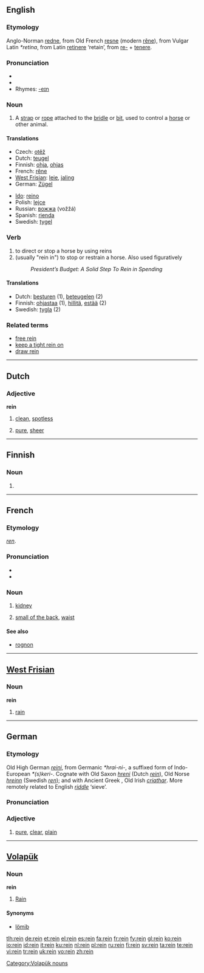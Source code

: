 {{see|Rein}}
==English==

===Etymology===
Anglo-Norman [[redne]], from Old French [[resne]] (modern [[rêne]]), from Vulgar Latin ''*retina'', from Latin [[retinere]] ‘retain’, from [[re-#Latin|re-]] + [[tenere]].

===Pronunciation===
* {{IPA|/reɪn/}}
* {{audio|en-us-rein.ogg|Audio (US)}}
* Rhymes: [[Rhymes:English:-eɪn|-eɪn]]

===Noun===
{{en-noun}}

# A [[strap]] or [[rope]] attached to the [[bridle]] or [[bit]], used to control a [[horse]] or other animal.

====Translations====
{{trans-top|strap or rope used to control an animal}}
* Czech: [[otěž]] {{f}}
* Dutch: [[teugel]] {{m}}
* Finnish: [[ohja]], [[ohjas]]
* French: [[rêne]] {{f}}
* [[West Frisian]]: [[leie]], [[jaling]]
* German: [[Zügel]] {{m}}
{{trans-mid}}
* [[Ido]]: [[reino]]
* Polish: [[lejce]] {{p}}
* Russian: [[вожжа]] (vožžá) {{f}}
* Spanish: [[rienda]] {{f}}
* Swedish: [[tygel]] {{c}}
{{trans-bottom}}

===Verb===
{{en-verb}}

# to direct or stop a horse by using reins
# (usually "rein in") to stop or restrain a horse. Also used figuratively
#: ''President’s Budget: A Solid Step To Rein in Spending''

====Translations====
* Dutch: [[besturen]] (1), [[beteugelen]] (2)
* Finnish: [[ohjastaa]] (1), [[hillitä]], [[estää]] (2)
* Swedish: [[tygla]] (2)

===Related terms===
* [[free rein]]
* [[keep a tight rein on]]
* [[draw rein]]

----

==Dutch==

===Adjective===
'''rein'''

# {{formal|lang=nl}} [[clean]], [[spotless]]
# [[pure]], [[sheer]]

----

==Finnish==

===Noun===
{{infl|fi|noun form}}

# {{fi-form of|type=noun|case=instructive|pl=plural|[[reki]]}}

----

==French==

===Etymology===
{{L.|fr}} ''[[ren]]''.

===Pronunciation===
*{{audio|Fr-rein.ogg|audio}}
*{{IPA|/ʁɛ̃/}}

===Noun===
{{fr-noun|m}}

# {{anatomy|lang=fr}} [[kidney]]
# {{in plural|lang=fr}} [[small of the back]], [[waist]]

====See also====
* [[rognon]]

----

==[[West Frisian]]==

===Noun===
'''rein'''

# [[rain]]

----

==German==

===Etymology===
Old High German ''[[reini]]'', from Germanic ''*hrai-ni-'', a suffixed form of Indo-European ''*(s)keri-''.  Cognate with Old Saxon ''[[hreni]]'' (Dutch ''[[#Dutch|rein]]''), Old Norse ''[[hreinn]]'' (Swedish ''[[ren]]''); and with Ancient Greek '''{{polytonic|[[χρίνειν]]}}''', Old Irish ''[[criathar]]''.  More remotely related to English ''[[riddle]]'' ‘sieve’.

===Pronunciation===
{{IPA|/ʀaɪn/}}

===Adjective===
{{de-adj|reiner|reinsten}}

# [[pure]], [[clear]], [[plain]]

----

==[[Volapük]]==
{{vo-noun|rein}}

===Noun===
'''rein'''

# [[rain|Rain]]

====Synonyms====
* [[lömib]]

[[Category:Volapük nouns]]

[[tlh:rein]]
[[de:rein]]
[[et:rein]]
[[el:rein]]
[[es:rein]]
[[fa:rein]]
[[fr:rein]]
[[fy:rein]]
[[gl:rein]]
[[ko:rein]]
[[io:rein]]
[[id:rein]]
[[it:rein]]
[[ku:rein]]
[[nl:rein]]
[[pl:rein]]
[[ru:rein]]
[[fi:rein]]
[[sv:rein]]
[[ta:rein]]
[[te:rein]]
[[vi:rein]]
[[tr:rein]]
[[uk:rein]]
[[vo:rein]]
[[zh:rein]]
